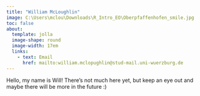 ```yaml
---
title: "William McLoughlin"
image: C:\Users\mclou\Downloads\R_Intro_EO\Oberpfaffenhofen_smile.jpg
toc: false
about: 
  template: jolla
  image-shape: round
  image-width: 17em
  links:
    - text: Email
      href: mailto:william.mclopughlin@stud-mail.uni-wuerzburg.de
---
```

Hello, my name is Will! There's not much here yet, but keep an eye out and maybe there will be more in the future :)